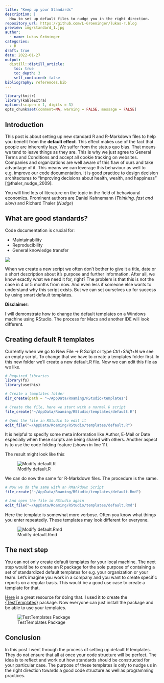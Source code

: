 ```yaml
---
title: "Keep up your Standards"
description: |
  How to set up default files to nudge you in the right direction.
repository_url: https://github.com/L-Groeninger/lukas-r.blog
preview: img/standard_1.jpg
author:
  - name: Lukas Gröninger
categories:
  - R
draft: true
date: 2022-01-27
output:
  distill::distill_article:
    toc: true
    toc_depth: 3
    self_contained: false
bibliography: references.bib
---
```


```r
library(knitr)
library(kableExtra)
options(scipen = 1, digits = 3)
opts_chunk$set(comment=NA, warning = FALSE, message = FALSE)

```

## Introduction

This post is about setting up new standard R and R-Markdown files to help you 
benefit from the **default effect**.
This effect makes use of the fact that people are inherently lazy. 
We suffer from the status quo bias. That means we tend to leave things as they are. 
This is why we just agree to General Terms and Conditions and accept all cookie 
tracking on websites. Companies and organizations are well aware of this flaw 
of ours and take advantage of it.
This means we can leverage this behaviour as well to e.g. improve our code documentation.
It is good practice to design decision architectures to "Improving decisions 
about health, wealth, and happiness" [@thaler_nudge_2009].

<aside> You will find lots of literature on the topic in the field of behavioural
economics. Prominent authors are Daniel Kahnemann (*Thinking, fast and slow*) 
and Richard Thaler (*Nudge*) </aside>


## What are good standards?

Code documentation is crucial for: 

- Maintainability 
- Reproducibility 
- General knowledge transfer

![](img/st_gzuz.gif)

When we create a new script we often don't bother to give it a title, date or a short
description about it's purpose and further information. 
After all, we know exactly what we need it for, right? The problem is that this
is not the case in 4 or 5 months from now. And even less if someone else wants 
to understand why this script exists.
But we can set ourselves up for success by using smart default templates.

**Disclaimer:**

I will demonstrate how to change the default templates on a Windows machine
using RStudio. The process for Macs and another IDE will look different.


## Creating default R templates


Currently when we go to New File -> R Script or type *Ctrl+Shift+N* we see 
an empty script. To change that we have to create a templates folder first.
In this new folder we'll create a new default.R file. 
Now we can edit this file as we like.

```r
# Required libraries
library(fs)
library(usethis)

# Create a templates folder
dir_create(path = "~/AppData/Roaming/RStudio/templates")

# Create the file, here we start with a normal R script
file_create("~/AppData/Roaming/RStudio/templates/default.R")

# Open the file in RStudio to edit it
edit_file("~/AppData/Roaming/RStudio/templates/default.R")
```

It is helpful to specify some meta information
like Author, E-Mail or Date especially when these scripts are being shared with others.
Another aspect is to use the code folding feature (shown in line 11).

The result might look like this:

![Modify default.R](img/default_R.png)

We can do now the same for R-Markdown files. The procedure is the same.

```r
# Now we do the same with an RMarkdown Script
file_create("~/AppData/Roaming/RStudio/templates/default.Rmd")

# And open the file in RStudio again
edit_file("~/AppData/Roaming/RStudio/templates/default.Rmd")

```

Here the template is somewhat more verbose.
Often you know what things you enter repeatedly. 
These templates may look different for everyone.


![Modify default.Rmd](img/default_Rmd.png)

## The next step

You can not only create default templates for your local machine.
The next step would be to create an R package for the sole purpose of 
containing a set of standardized default templates for e.g. your organization or
your team. Let's imagine you work in a company and you want to create specific reports 
on a regular basis. This would be a good use case to create a template for that.

[Here](https://rstudio4edu.github.io/rstudio4edu-book/rmd-templates.html) is a great 
resource for doing that. I used it to create the 
[{TestTemplates}](https://github.com/L-Groeninger/test_templates) package.
Now everyone can just install the package and be able to use your templates.

![TestTemplates Package](img/create_empty_doc.png)

## Conclusion

In this post I went through the process of setting up default R templates.
They do not ensure that all at once your code structure will be perfect.
The idea is to reflect and work out how standards should be constructed for your particular
case. The purpose of these templates is only to nudge us in the right direction 
towards a good code structure as well as programming practices.



